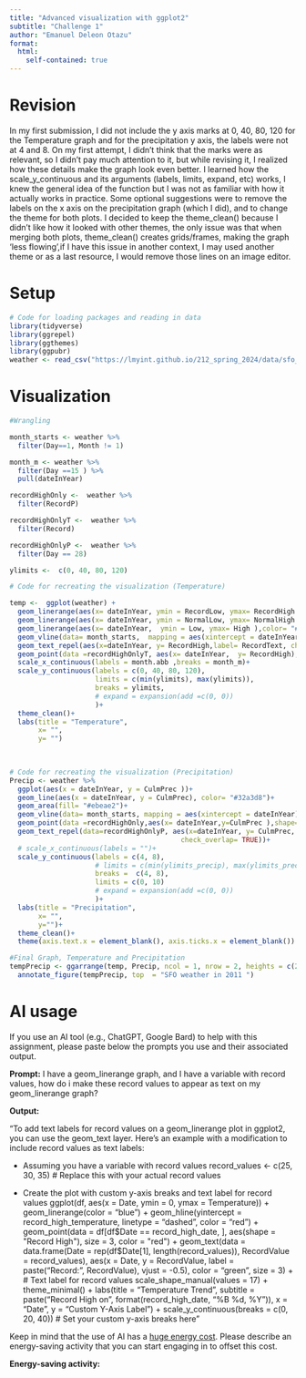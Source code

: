 ```yaml
---
title: "Advanced visualization with ggplot2"
subtitle: "Challenge 1"
author: "Emanuel Deleon Otazu"
format: 
  html:
    self-contained: true
---
```


# Revision

In my first submission, I did not include the y axis marks at 0, 40, 80, 120 for the Temperature graph and for the precipitation y axis, the labels were not at 4 and 8. On my first attempt, I didn't think that the marks were as relevant, so I didn't pay much attention to it, but while revising it, I realized how these details make the graph look even better.
I learned how the scale_y_continuous and its arguments (labels, limits, expand, etc) works, I knew the general idea of the function but I was not as familiar with how it actually works in practice.
Some optional suggestions were to remove the labels on the x axis on the precipitation graph (which I did), and to change the theme for both plots. I decided to keep the theme_clean() because I didn't like how it looked with other themes, the only issue was that when merging both plots, theme_clean() creates grids/frames, making the graph 'less flowing',if I have this issue in another context, I may used another theme or as a last resource, I would remove those lines on an image editor.




# Setup

```r
# Code for loading packages and reading in data
library(tidyverse)
library(ggrepel)
library(ggthemes)
library(ggpubr)
weather <- read_csv("https://lmyint.github.io/212_spring_2024/data/sfo_weather.csv")
```



# Visualization

```r
#Wrangling 

month_starts <- weather %>% 
  filter(Day==1, Month != 1)

month_m <- weather %>%
  filter(Day ==15 ) %>%
  pull(dateInYear)

recordHighOnly <-  weather %>%
  filter(RecordP) 

recordHighOnlyT <-  weather %>%
  filter(Record) 

recordHighOnlyP <-  weather %>%
  filter(Day == 28) 

ylimits <-  c(0, 40, 80, 120)


```



```r
# Code for recreating the visualization (Temperature)

temp <-  ggplot(weather) +
  geom_linerange(aes(x= dateInYear, ymin = RecordLow, ymax= RecordHigh ), color= "#ECEBE3")+
  geom_linerange(aes(x= dateInYear, ymin = NormalLow, ymax= NormalHigh ),color= "#C8B8BA")+
  geom_linerange(aes(x= dateInYear,  ymin = Low, ymax= High ),color= "#A90248")+
  geom_vline(data= month_starts,  mapping = aes(xintercept = dateInYear ), lty= "dashed")+
  geom_text_repel(aes(x=dateInYear, y= RecordHigh,label= RecordText, check_overlap= TRUE))+
  geom_point(data =recordHighOnlyT, aes(x= dateInYear,  y= RecordHigh),shape= 25, fill= "black")+
  scale_x_continuous(labels = month.abb ,breaks = month_m)+
  scale_y_continuous(labels = c(0, 40, 80, 120), 
                     limits = c(min(ylimits), max(ylimits)),
                     breaks = ylimits,
                     # expand = expansion(add =c(0, 0))
                     )+
  theme_clean()+
  labs(title = "Temperature",
       x= "",
       y= "")
 
  
```

```r
# Code for recreating the visualization (Precipitation)
Precip <- weather %>% 
  ggplot(aes(x = dateInYear, y = CulmPrec ))+
  geom_line(aes(x = dateInYear, y = CulmPrec), color= "#32a3d8")+
  geom_area(fill= "#ebeae2")+
  geom_vline(data= month_starts, mapping = aes(xintercept = dateInYear),color= "grey")+
  geom_point(data =recordHighOnly,aes(x= dateInYear,y=CulmPrec ),shape= 25,fill= "black")+
  geom_text_repel(data=recordHighOnlyP, aes(x=dateInYear, y= CulmPrec, label= CulmPrec,
                                          check_overlap= TRUE))+
  # scale_x_continuous(labels = "")+
  scale_y_continuous(labels = c(4, 8), 
                     # limits = c(min(ylimits_precip), max(ylimits_precip)),
                     breaks =  c(4, 8),
                     limits = c(0, 10)
                     # expand = expansion(add =c(0, 0))
                     )+
  labs(title = "Precipitation",
       x= "",
       y="")+
  theme_clean()+
  theme(axis.text.x = element_blank(), axis.ticks.x = element_blank())
```

```r
#Final Graph, Temperature and Precipitation 
tempPrecip <- ggarrange(temp, Precip, ncol = 1, nrow = 2, heights = c(2, 1))
  annotate_figure(tempPrecip, top  = "SFO weather in 2011 ")
```

# AI usage

If you use an AI tool (e.g., ChatGPT, Google Bard) to help with this assignment, please paste below the prompts you use and their associated output.

**Prompt:** I have a geom_linerange graph, and I have a variable with record values, how do i make these record values to appear as text on my geom_linerange graph?



**Output:** 

"To add text labels for record values on a geom_linerange plot in ggplot2, you can use the geom_text layer. Here's an example with a modification to include record values as text labels:

- Assuming you have a variable with record values
record_values <- c(25, 30, 35)  # Replace this with your actual record values

- Create the plot with custom y-axis breaks and text label for record values
ggplot(df, aes(x = Date, ymin = 0, ymax = Temperature)) +
  geom_linerange(color = "blue") +
  geom_hline(yintercept = record_high_temperature, linetype = "dashed", color = "red") +
  geom_point(data = df[df$Date == record_high_date, ], aes(shape = "Record High"), size = 3, color = "red") +
  geom_text(data = data.frame(Date = rep(df$Date[1], length(record_values)), RecordValue = record_values),
            aes(x = Date, y = RecordValue, label = paste("Record:", RecordValue), vjust = -0.5), color = "green", size = 3) +  # Text label for record values
  scale_shape_manual(values = 17) +
  theme_minimal() +
  labs(title = "Temperature Trend",
       subtitle = paste("Record High on", format(record_high_date, "%B %d, %Y")),
       x = "Date",
       y = "Custom Y-Axis Label") +
  scale_y_continuous(breaks = c(0, 20, 40))  # Set your custom y-axis breaks here"


Keep in mind that the use of AI has a [huge energy cost](https://lmyint.github.io/212_spring_2024/syllabus.html#artificial-intelligence-ai-use). Please describe an energy-saving activity that you can start engaging in to offset this cost.

**Energy-saving activity:** 






